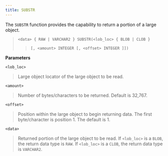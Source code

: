 ```yaml
---
title: SUBSTR
---
```


The `SUBSTR` function provides the capability to return a portion of a large object.

> `<data> { RAW | VARCHAR2 } SUBSTR(<lob_loc> { BLOB | CLOB }`
> 
> > `[, <amount> INTEGER [, <offset> INTEGER ]])`

**Parameters**

`<lob_loc>`

> Large object locator of the large object to be read.

`<amount>`

> Number of bytes/characters to be returned. Default is 32,767.

`<offset>`

> Position within the large object to begin returning data. The first byte/character is position 1. The default is 1.

`<data>`

> Returned portion of the large object to be read. If `<lob_loc>` is a `BLOB`, the return data type is `RAW`. If `<lob_loc>` is a `CLOB`, the return data type is `VARCHAR2`.
